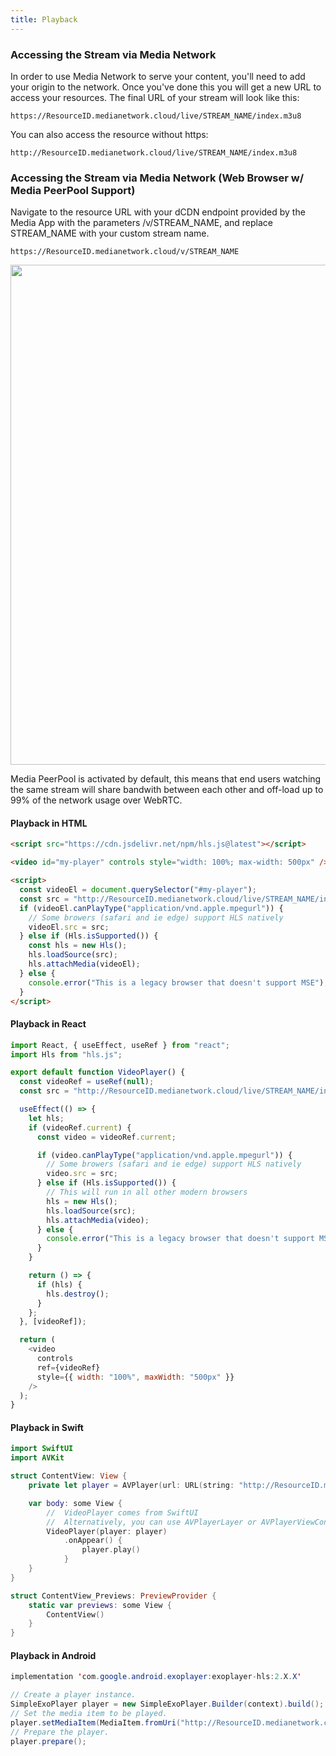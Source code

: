 ```yaml
---
title: Playback
---
```



### Accessing the Stream via Media Network 

In order to use Media Network to serve your content, you'll need to add your origin to the network. Once you've done this you will get a new URL to access your resources. The final URL of your stream will look like this:

```
https://ResourceID.medianetwork.cloud/live/STREAM_NAME/index.m3u8
```
You can also access the resource without https:

```
http://ResourceID.medianetwork.cloud/live/STREAM_NAME/index.m3u8
```

### Accessing the Stream via Media Network (Web Browser w/ Media PeerPool Support)

Navigate to the resource URL with your dCDN endpoint provided by the Media App with the parameters /v/STREAM_NAME, and replace STREAM_NAME with your custom stream name.

```
https://ResourceID.medianetwork.cloud/v/STREAM_NAME
```

<center><img src="/img/ms-playback.png" width="800"/> </center>

Media PeerPool is activated by default, this means that end users watching the same stream will share bandwith between each other and off-load up to 99% of the network usage over WebRTC.


#### Playback in HTML

```html
<script src="https://cdn.jsdelivr.net/npm/hls.js@latest"></script>

<video id="my-player" controls style="width: 100%; max-width: 500px" />

<script>
  const videoEl = document.querySelector("#my-player");
  const src = "http://ResourceID.medianetwork.cloud/live/STREAM_NAME/index.m3u8";
  if (videoEl.canPlayType("application/vnd.apple.mpegurl")) {
    // Some browers (safari and ie edge) support HLS natively
    videoEl.src = src;
  } else if (Hls.isSupported()) {
    const hls = new Hls();
    hls.loadSource(src);
    hls.attachMedia(videoEl);
  } else {
    console.error("This is a legacy browser that doesn't support MSE");
  }
</script>
```

#### Playback in React

```js
import React, { useEffect, useRef } from "react";
import Hls from "hls.js";

export default function VideoPlayer() {
  const videoRef = useRef(null);
  const src = "http://ResourceID.medianetwork.cloud/live/STREAM_NAME/index.m3u8;

  useEffect(() => {
    let hls;
    if (videoRef.current) {
      const video = videoRef.current;

      if (video.canPlayType("application/vnd.apple.mpegurl")) {
        // Some browers (safari and ie edge) support HLS natively
        video.src = src;
      } else if (Hls.isSupported()) {
        // This will run in all other modern browsers
        hls = new Hls();
        hls.loadSource(src);
        hls.attachMedia(video);
      } else {
        console.error("This is a legacy browser that doesn't support MSE");
      }
    }

    return () => {
      if (hls) {
        hls.destroy();
      }
    };
  }, [videoRef]);

  return (
    <video
      controls
      ref={videoRef}
      style={{ width: "100%", maxWidth: "500px" }}
    />
  );
}
```

#### Playback in Swift

```swift
import SwiftUI
import AVKit

struct ContentView: View {
    private let player = AVPlayer(url: URL(string: "http://ResourceID.medianetwork.cloud/live/STREAM_NAME/index.m3u8")!)

    var body: some View {
        //  VideoPlayer comes from SwiftUI
        //  Alternatively, you can use AVPlayerLayer or AVPlayerViewController
        VideoPlayer(player: player)
            .onAppear() {
                player.play()
            }
    }
}

struct ContentView_Previews: PreviewProvider {
    static var previews: some View {
        ContentView()
    }
}
```

#### Playback in Android

```java
implementation 'com.google.android.exoplayer:exoplayer-hls:2.X.X'

// Create a player instance.
SimpleExoPlayer player = new SimpleExoPlayer.Builder(context).build();
// Set the media item to be played.
player.setMediaItem(MediaItem.fromUri("http://ResourceID.medianetwork.cloud/live/STREAM_NAME/index.m3u8"));
// Prepare the player.
player.prepare();
```